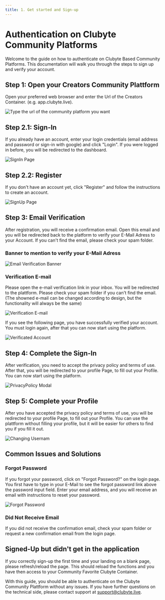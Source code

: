 ```yaml
---
title: 1. Get started and Sign-up
---
```



# Authentication on Clubyte Community Platforms

Welcome to the guide on how to authenticate on Clubyte Based Community Platforms. This documentation will walk you through the steps to sign up and verify your account.

## Step 1: Open your Creators Community Plattform

Open your preferred web browser and enter the Url of the Creators Container. (e.g. app.clubyte.live).

![Type the url of the community platform you want](/addingClubyteUrl-docs.png) 

## Step 2.1: Sign-In

If you already have an account, enter your login credentials (email address and password or sign-in with google) and click "Login".
If you were logged in before, you will be redirected to the dashboard.

![SignIn Page](/SignInPage-docs.png) 

## Step 2.2: Register

If you don't have an account yet, click "Register" and follow the instructions to create an account.

![SignUp Page](/SignUpPage-docs.png)

## Step 3: Email Verification

After registration, you will receive a confirmation email. Open this email and you will be redirected back to the platform to verify your E-Mail Adress to your Account. If you can't find the email, please check your spam folder.

### Banner to mention to verify your E-Mail Adress

![Email Verification Banner](/verifyYourEmail-docs.png)

### Verification E-mail

Please open the e-mail verification link in your inbox. You will be redirected to the plattform. Please check your spam folder if you can't find the email. (The showned e-mail can be changed according to design, but the functionality will always be the same)

![Verification E-mail](/verificationEmail-docs.png)

If you see the following page, you have successfully verified your account. You must login again, after that you can now start using the platform.

![Verificated Account](/verificatedAccount-docs.png)

## Step 4: Complete the Sign-In

After verification, you need to accept the privacy policy and terms of use. After that, you will be redirected to your profile Page, to fill out your Profile. You can now start using the platform.

![PrivacyPolicy Modal](/privacyPolicyAndTermsofServiceModal-docs.png)

## Step 5: Complete your Profile

After you have accepted the privacy policy and terms of use, you will be redirected to your profile Page, to fill out your Profile. You can use the plattform without filling your profile, but it will be easier for others to find you if you fill it out.

![Changing Usernam](/Changing-Username.png)

## Common Issues and Solutions

### Forgot Password

If you forgot your password, click on "Forgot Password?" on the login page. You first have to type in your E-Mail to see the forgot password link above the password input field. Enter your email address, and you will receive an email with instructions to reset your password.

![Forgot Password](/forgetPasswordPage-docs.png)

### Did Not Receive Email

If you did not receive the confirmation email, check your spam folder or request a new confirmation email from the login page.

## Signed-Up but didn't get in the application

If you correctly sign-up the first time and your landing on a blank page, please refresh/reload the page. This should reload the functions and you have then access to your Community Favorite Clubyte Container.

With this guide, you should be able to authenticate on the Clubyte Community Plattform without any issues. If you have further questions on the technical side, please contact support at [support@clubyte.live](mailto:support@clubyte.live).
